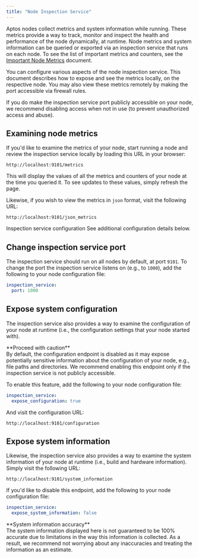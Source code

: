 ```yaml
---
title: "Node Inspection Service"
---
```







Aptos nodes collect metrics and system information while running. These metrics provide a way to track,
monitor and inspect the health and performance of the node dynamically, at runtime. Node metrics and system
information can be queried or exported via an inspection service that runs on each node.
To see the list of important metrics and counters, see the [Important Node Metrics](/network/nodes/measure/important-metrics) document.

You can configure various aspects of the node inspection service. This document describes how to expose and see the metrics locally, on the respective node. You may also view these metrics remotely by making the port accessible via firewall rules.

<Aside type="caution">
  If you do make the inspection service port publicly accessible on your node, we
  recommend disabling access when not in use (to prevent unauthorized access and abuse).
</Aside>

## Examining node metrics

If you&apos;d like to examine the metrics of your node, start running a
node and review the inspection service locally by loading this URL in your browser:

```shellscript
http://localhost:9101/metrics
```

This will display the values of all the metrics and counters of your node at the time you queried it.
To see updates to these values, simply refresh the page.

Likewise, if you wish to view the metrics in `json` format, visit the following URL:

```shellscript
http://localhost:9101/json_metrics
```

<Aside type="note">
  Inspection service configuration
  See additional configuration
  details below.
</Aside>

## Change inspection service port

The inspection service should run on all nodes by default, at port `9101`. To change
the port the inspection service listens on (e.g., to `1000`), add the following to your node
configuration file:

```yaml filename="fullnode.yaml"
inspection_service:
  port: 1000
```

## Expose system configuration

The inspection service also provides a way to examine the configuration of your node
at runtime (i.e., the configuration settings that your node started with).

<Aside type="caution">
  **Proceed with caution**<br />
  By default, the configuration endpoint is disabled as it may expose potentially sensitive
  information about the configuration of your node, e.g., file paths and directories. We
  recommend enabling this endpoint only if the inspection service is not publicly accessible.
</Aside>

To enable this feature, add the following to your node configuration file:

```yaml filename="fullnode.yaml"
inspection_service:
  expose_configuration: true
```

And visit the configuration URL:

```shellscript
http://localhost:9101/configuration
```

## Expose system information

Likewise, the inspection service also provides a way to examine the system information of your node
at runtime (i.e., build and hardware information). Simply visit the following URL:

```shellscript
http://localhost:9101/system_information
```

If you&apos;d like to disable this endpoint, add the following to your node configuration file:

```yaml filename="fullnode.yaml"
inspection_service:
  expose_system_information: false
```

<Aside type="note">
  **System information accuracy**<br />
  The system information displayed here is not guaranteed to be 100% accurate due to limitations
  in the way this information is collected. As a result, we recommend not worrying about any
  inaccuracies and treating the information as an estimate.
</Aside>

